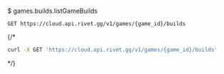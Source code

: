$ games.builds.listGameBuilds
```
GET https://cloud.api.rivet.gg/v1/games/{game_id}/builds
```


{/*<RequestExample>
```bash curl
curl -X GET 'https://cloud.api.rivet.gg/v1/games/{game_id}/builds'
```
</RequestExample>*/}
